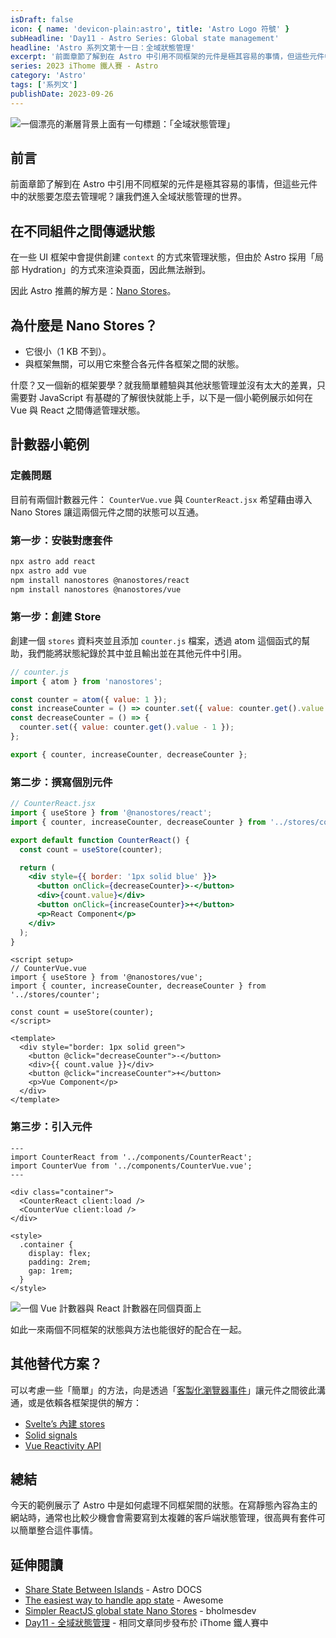 ```yaml
---
isDraft: false
icon: { name: 'devicon-plain:astro', title: 'Astro Logo 符號' }
subHeadline: 'Day11 - Astro Series: Global state management'
headline: 'Astro 系列文第十一日：全域狀態管理'
excerpt: '前面章節了解到在 Astro 中引用不同框架的元件是極其容易的事情，但這些元件中的狀態要怎麼去管理呢？在一些 UI 框架中會提供創建 `context` 的方式來管理狀態，但由於 Astro 採用「局部 Hydration」的方式來渲染頁面，因此無法辦到，但我們可以額外使用 Nano Stores 來達成這點。'
series: 2023 iThome 鐵人賽 - Astro
category: 'Astro'
tags: ['系列文']
publishDate: 2023-09-26
---
```


![一個漂亮的漸層背景上面有一句標題：「全域狀態管理」](./day11-global-state-management.webp)

## 前言

前面章節了解到在 Astro 中引用不同框架的元件是極其容易的事情，但這些元件中的狀態要怎麼去管理呢？讓我們進入全域狀態管理的世界。

## 在不同組件之間傳遞狀態

在一些 UI 框架中會提供創建 `context` 的方式來管理狀態，但由於 Astro 採用「局部 Hydration」的方式來渲染頁面，因此無法辦到。

因此 Astro 推薦的解方是：[Nano Stores](https://github.com/nanostores/nanostores)。

## 為什麼是 Nano Stores？

- 它很小（1 KB 不到）。
- 與框架無關，可以用它來整合各元件各框架之間的狀態。

什麼？又一個新的框架要學？就我簡單體驗與其他狀態管理並沒有太大的差異，只需要對 JavaScript 有基礎的了解很快就能上手，以下是一個小範例展示如何在 Vue 與 React 之間傳遞管理狀態。

## 計數器小範例

### 定義問題

目前有兩個計數器元件： `CounterVue.vue` 與 `CounterReact.jsx` 希望藉由導入 Nano Stores 讓這兩個元件之間的狀態可以互通。

### 第一步：安裝對應套件

```bash
npx astro add react
npx astro add vue
npm install nanostores @nanostores/react
npm install nanostores @nanostores/vue

```

### 第一步：創建 Store

創建一個 `stores` 資料夾並且添加 `counter.js` 檔案，透過 atom 這個函式的幫助，我們能將狀態紀錄於其中並且輸出並在其他元件中引用。

```js
// counter.js
import { atom } from 'nanostores';

const counter = atom({ value: 1 });
const increaseCounter = () => counter.set({ value: counter.get().value + 1 });
const decreaseCounter = () => {
  counter.set({ value: counter.get().value - 1 });
};

export { counter, increaseCounter, decreaseCounter };
```

### 第二步：撰寫個別元件

```jsx
// CounterReact.jsx
import { useStore } from '@nanostores/react';
import { counter, increaseCounter, decreaseCounter } from '../stores/counter';

export default function CounterReact() {
  const count = useStore(counter);

  return (
    <div style={{ border: '1px solid blue' }}>
      <button onClick={decreaseCounter}>-</button>
      <div>{count.value}</div>
      <button onClick={increaseCounter}>+</button>
      <p>React Component</p>
    </div>
  );
}
```

```vue
<script setup>
// CounterVue.vue
import { useStore } from '@nanostores/vue';
import { counter, increaseCounter, decreaseCounter } from '../stores/counter';

const count = useStore(counter);
</script>

<template>
  <div style="border: 1px solid green">
    <button @click="decreaseCounter">-</button>
    <div>{{ count.value }}</div>
    <button @click="increaseCounter">+</button>
    <p>Vue Component</p>
  </div>
</template>
```

### 第三步：引入元件

```astro
---
import CounterReact from '../components/CounterReact';
import CounterVue from '../components/CounterVue.vue';
---

<div class="container">
  <CounterReact client:load />
  <CounterVue client:load />
</div>

<style>
  .container {
    display: flex;
    padding: 2rem;
    gap: 1rem;
  }
</style>
```

![一個 Vue 計數器與 React 計數器在同個頁面上](./counter-example.png)

如此一來兩個不同框架的狀態與方法也能很好的配合在一起。

## 其他替代方案？

可以考慮一些「簡單」的方法，向是透過「[客製化瀏覽器事件](https://developer.mozilla.org/zh-TW/docs/Web/Events/Creating_and_triggering_events)」讓元件之間彼此溝通，或是依賴各框架提供的解方：

- [Svelte’s 內建 stores](https://docs.astro.build/en/core-concepts/sharing-state/#why-nano-stores)
- [Solid signals](https://www.solidjs.com/docs/latest)
- [Vue Reactivity API](https://vuejs.org/guide/scaling-up/state-management.html#simple-state-management-with-reactivity-api)

## 總結

今天的範例展示了 Astro 中是如何處理不同框架間的狀態。在寫靜態內容為主的網站時，通常也比較少機會會需要寫到太複雜的客戶端狀態管理，很高興有套件可以簡單整合這件事情。

## 延伸閱讀

- [Share State Between Islands](https://docs.astro.build/en/core-concepts/sharing-state/) - Astro DOCS
- [The easiest way to handle app state](https://www.youtube.com/watch?v=gVTAZOryDAo) - Awesome
- [Simpler ReactJS global state Nano Stores](https://www.youtube.com/shorts/EmSINUHtXkY) - bholmesdev
- [Day11 - 全域狀態管理](https://ithelp.ithome.com.tw/articles/10327515) - 相同文章同步發布於 iThome 鐵人賽中
